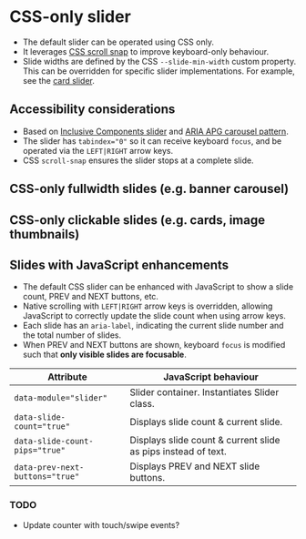 
<Meta of={Slider} />

# CSS-only slider
- The default slider can be operated using CSS only.
- It leverages [CSS scroll snap](https://developer.mozilla.org/en-US/docs/Web/CSS/scroll-snap-type) to improve keyboard-only behaviour.
- Slide widths are defined by the CSS `--slide-min-width` custom property. This can be overridden for specific slider implementations. For example, see the [card slider](/story/components-cards--card-slider).

## Accessibility considerations
- Based on [Inclusive Components slider](https://inclusive-components.design/a-content-slider/) and [ARIA APG carousel pattern](https://www.w3.org/WAI/ARIA/apg/patterns/carousel/).
- The slider has `tabindex="0"` so it can receive keyboard `focus`, and be operated via the `LEFT|RIGHT` arrow keys.
- CSS `scroll-snap` ensures the slider stops at a complete slide.

<Canvas of={SliderNoArgs.Slider} />

## CSS-only fullwidth slides (e.g. banner carousel)
<Canvas of={SliderNoArgs.SlidesFullwidth} />

## CSS-only clickable slides (e.g. cards, image thumbnails)
<Canvas of={SliderNoArgs.SlidesClickable} />

## Slides with JavaScript enhancements
- The default CSS slider can be enhanced with JavaScript to show a slide count, PREV and NEXT buttons, etc.
- Native scrolling with `LEFT|RIGHT` arrow keys is overridden, allowing JavaScript to correctly update the slide count when using arrow keys.
- Each slide has an `aria-label`, indicating the current slide number and the total number of slides.
- When PREV and NEXT buttons are shown, keyboard `focus` is modified such that **only visible slides are focusable**.

Attribute | JavaScript behaviour
--- | ---
`data-module="slider"` | Slider container. Instantiates Slider class.
`data-slide-count="true"` | Displays slide count & current slide.
`data-slide-count-pips="true"` | Displays slide count & current slide as pips instead of text.
`data-prev-next-buttons="true"` | Displays PREV and NEXT slide buttons.

### TODO
- Update counter with touch/swipe events?

<Canvas of={Slider.SliderEnhancedJS} />
<Controls of={Slider.SliderEnhancedJS} />
